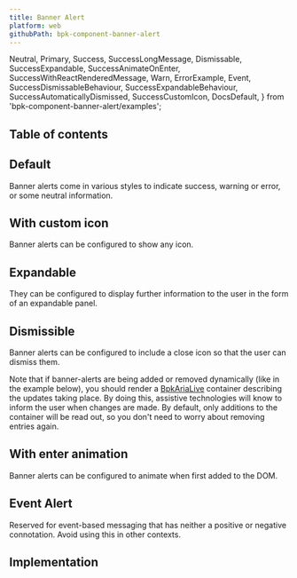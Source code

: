 ```yaml
---
title: Banner Alert
platform: web
githubPath: bpk-component-banner-alert
---
```



  Neutral,
  Primary,
  Success,
  SuccessLongMessage,
  Dismissable,
  SuccessExpandable,
  SuccessAnimateOnEnter,
  SuccessWithReactRenderedMessage,
  Warn,
  ErrorExample,
  Event,
  SuccessDismissableBehaviour,
  SuccessExpandableBehaviour,
  SuccessAutomaticallyDismissed,
  SuccessCustomIcon,
  DocsDefault,
} from 'bpk-component-banner-alert/examples';

## Table of contents

## Default

Banner alerts come in various styles to indicate success, warning or error, or some neutral information.

<PresentationBlock>
  <DocsDefault />
</PresentationBlock>

## With custom icon

Banner alerts can be configured to show any icon.

<PresentationBlock>
  <SuccessCustomIcon />
</PresentationBlock>

## Expandable

They can be configured to display further information to the user in the form of an expandable panel.

<PresentationBlock>
  <SuccessExpandableBehaviour />
</PresentationBlock>

## Dismissible

Banner alerts can be configured to include a close icon so that the user can dismiss them.

Note that if banner-alerts are being added or removed dynamically (like in the example below), you should render a [BpkAriaLive](/components/aria-live) container describing the updates taking place. By doing this, assistive technologies will know to inform the user when changes are made. By default, only additions to the container will be read out, so you don't need to worry about removing entries again.

<PresentationBlock>
  <SuccessDismissableBehaviour />
</PresentationBlock>

## With enter animation

Banner alerts can be configured to animate when first added to the DOM.

<PresentationBlock>
  <SuccessAnimateOnEnter />
</PresentationBlock>

## Event Alert

Reserved for event-based messaging that has neither a positive or negative connotation. Avoid using this in other contexts.

<PresentationBlock>
  <Event />
</PresentationBlock>

## Implementation

<Readme />
